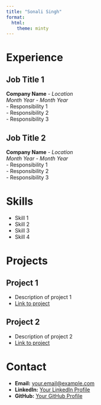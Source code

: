 ```yaml
---
title: "Sonali Singh"
format: 
  html:
    theme: minty
---
```


# Experience

## Job Title 1

**Company Name** - *Location*\
*Month Year - Month Year*\
- Responsibility 1\
- Responsibility 2\
- Responsibility 3

## Job Title 2

**Company Name** - *Location*\
*Month Year - Month Year*\
- Responsibility 1\
- Responsibility 2\
- Responsibility 3

# Skills

- Skill 1
- Skill 2
- Skill 3
- Skill 4

# Projects

## Project 1

- Description of project 1
- [Link to project](#)

## Project 2

- Description of project 2
- [Link to project](#)

# Contact

- **Email:** [your.email@example.com](mailto:your.email@example.com)
- **LinkedIn:** [Your LinkedIn Profile](#)
- **GitHub:** [Your GitHub Profile](#)
